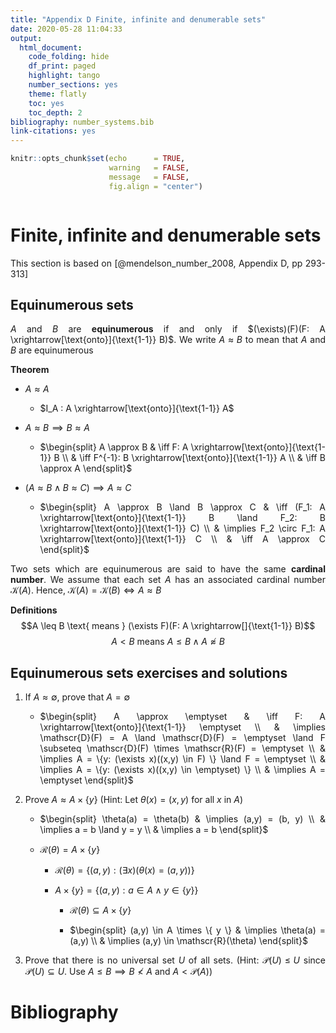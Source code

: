 ```yaml
---
title: "Appendix D Finite, infinite and denumerable sets"
date: 2020-05-28 11:04:33
output:
  html_document:
    code_folding: hide
    df_print: paged
    highlight: tango
    number_sections: yes
    theme: flatly
    toc: yes
    toc_depth: 2
bibliography: number_systems.bib
link-citations: yes
---
```


<style>

body {
text-align: justify}

</style>

```r
knitr::opts_chunk$set(echo      = TRUE, 
                      warning   = FALSE, 
                      message   = FALSE,
                      fig.align = "center")
```

```r


```

# Finite, infinite and denumerable sets

This section is based on [@mendelson_number_2008, Appendix D, pp 293-313]

## Equinumerous sets

$A$ and $B$ are __equinumerous__ if and only if $(\exists)(F)(F: A \xrightarrow[\text{onto}]{\text{1-1}} B)$. We write $A \approx B$ to mean that $A$ and $B$ are equinumerous

__Theorem__ 

- $A \approx A$

    + $I_A : A \xrightarrow[\text{onto}]{\text{1-1}} A$

- $A \approx B \implies B \approx A$

    + $\begin{split}
        A \approx B & \iff F: A \xrightarrow[\text{onto}]{\text{1-1}} B \\ 
        & \iff F^{-1}: B \xrightarrow[\text{onto}]{\text{1-1}} A \\
        & \iff B \approx A
        \end{split}$

- $(A \approx B \land B \approx C) \implies A \approx C$

    + $\begin{split}
        A \approx B \land B \approx C & \iff (F_1: A \xrightarrow[\text{onto}]{\text{1-1}} B \land F_2: B \xrightarrow[\text{onto}]{\text{1-1}} C) \\
        & \implies F_2 \circ F_1: A \xrightarrow[\text{onto}]{\text{1-1}} C \\
        & \iff A \approx C
        \end{split}$

Two sets which are equinumerous are said to have the same __cardinal number__. We assume that each set $A$ has an associated cardinal number $\mathscr{K}(A)$. Hence, $\mathscr{K}(A) = \mathscr{K}(B) \iff A \approx B$

__Definitions__ $$A \leq B \text{ means } (\exists F)(F: A \xrightarrow[]{\text{1-1}} B)$$ $$A < B \text{ means } A \leq B \land A \not\approx B$$

## Equinumerous sets exercises and solutions

1. If $A \approx \emptyset$, prove that $A = \emptyset$

    + $\begin{split}
        A \approx \emptyset & \iff F: A \xrightarrow[\text{onto}]{\text{1-1}} \emptyset \\
        & \implies \mathscr{D}(F) = A \land \mathscr{D}(F) = \emptyset \land F \subseteq \mathscr{D}(F) \times \mathscr{R}(F) = \emptyset \\
        & \implies A = \{y: (\exists x)((x,y) \in F) \} \land F = \emptyset \\
        & \implies A = \{y: (\exists x)((x,y) \in \emptyset) \} \\
        & \implies A = \emptyset
        \end{split}$

2. Prove $A \approx A \times \{ y \}$ (Hint: Let $\theta(x) = (x,y)$ for all $x$ in $A$)

    + $\begin{split}
        \theta(a) = \theta(b) & \implies (a,y) = (b, y) \\
        & \implies a = b \land y = y \\
        & \implies a = b
        \end{split}$
        
    + $\mathscr{R}(\theta) = A \times \{ y \}$
        
        + $\mathscr{R}(\theta) = \{ (a,y): (\exists x)(\theta(x) = (a,y)) \}$
    
        + $A \times \{ y \} = \{ (a,y): a \in A \land y \in \{ y \} \}$
        
            + $\mathscr{R}(\theta) \subseteq A \times \{ y \}$

            + $\begin{split}
                (a,y) \in A \times \{ y \} & \implies \theta(a) = (a,y) \\
                & \implies (a,y) \in \mathscr{R}(\theta) 
                \end{split}$
    

3. Prove that there is no universal set $U$ of all sets. (Hint: $\mathscr{P}(U) \leq U$ since $\mathscr{P}(U) \subseteq U$. Use $A \leq B \implies B \not < A$ and $A < \mathscr{P}(A)$)

# Bibliography

